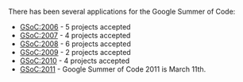 There has been several applications for the Google Summer of Code:

* [[GSoC:2006]] - 5 projects accepted
* [[GSoC:2007]] - 4 projects accepted
* [[GSoC:2008]] - 6 projects accepted
* [[GSoC:2009]] - 2 projects accepted
* [[GSoC:2010]] - 4 projects accepted
* [[GSoC:2011]] - Google Summer of Code 2011 is March 11th.